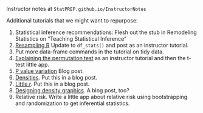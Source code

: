 Instructor notes at `StatPREP.github.io/InstructorNotes`


Additional tutorials that we might want to repurpose:

#. Statistical inference recommendations: Flesh out the stub in Remodeling Statistics on "Teaching Statistical Inference"
#. [Resampling R](https://dtkaplan.shinyapps.io/Resampling) Update to `df_stats()` and post as an instructor tutorial.
#. Put more data-frame commands in the tutorial on tidy data.
#. [Explaining the permutation test](https://dtkaplan.shinyapps.io/Permutation_test/#section-many-trials) as an instructor tutorial and then the t-test little app.
#. [P value variation](https://dtkaplan.shinyapps.io/p_value_interval/) Blog post.
#. [Densities](https://dtkaplan.shinyapps.io/Densities/). Put this in a blog post.
#. [Little r](https://dtkaplan.shinyapps.io/Little_r/). Put this in a blog post.
#. [Designing density graphics](https://dtkaplan.shinyapps.io/Conditional_densities/#section-guiding-the-eye). A blog post, too?
#. Relative risk. Write a little app about relative risk using bootstrapping and randomization to get inferential statistics.

